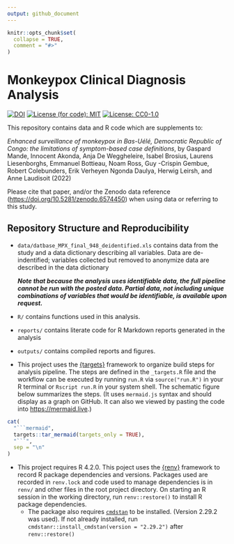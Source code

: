 ```yaml
---
output: github_document
---
```


<!-- README.md is generated from README.Rmd. Please edit that file -->

```r
knitr::opts_chunk$set(
  collapse = TRUE,
  comment = "#>"
)
```

# Monkeypox Clinical Diagnosis Analysis



[![DOI](https://zenodo.org/badge/DOI/10.5281/zenodo.6574450.svg)](https://doi.org/10.5281/zenodo.6574450)
[![License (for code): MIT](https://img.shields.io/badge/License (for code)-MIT-blue.svg)](https://opensource.org/licenses/MIT)
[![License: CC0-1.0](https://img.shields.io/badge/License (for data)-CC0_1.0-lightgrey.svg)](http://creativecommons.org/publicdomain/zero/1.0/)

This repository contains data and R code which are supplements to:

_Enhanced surveillance of monkeypox in Bas-Uélé, Democratic Republic of Congo: the limitations of symptom-based case definitions_, by
Gaspard Mande, Innocent Akonda, Anja De Weggheleire, Isabel Brosius, Laurens Liesenborghs, Emmanuel Bottieau, Noam Ross, Guy -Crispin Gembue, Robert Colebunders, Erik Verheyen Ngonda Daulya, Herwig Leirsh, and Anne Laudisoit (2022)

Please cite that paper, and/or the Zenodo data reference (<https://doi.org/10.5281/zenodo.6574450>)
when using data or referring to this study.

## Repository Structure and Reproducibility

-   `data/datbase_MPX_final_948_deidentified.xls` contains data from the study
    and a data dictionary describing all variables. Data are de-indentified;
    variables collected but removed to anonymize data are described in the
    data dictionary
    
    ***Note that because the analysis uses identifiable data, the full pipeline
    cannot be run with the posted data. Partial data, not including unique
    combinations of variables that would be identifiable, is available upon 
    request.***
    
-   `R/` contains functions used in this analysis. 
-   `reports/` contains literate code for  R Markdown reports generated in the analysis
-   `outputs/` contains compiled reports and figures.
-   This project uses the [{targets}](https://wlandau.github.io/targets-manual/) 
    framework to organize build steps for analysis pipeline.  The steps are
    defined in the `_targets.R` file and the workflow can be executed by running
    `run.R` via `source("run.R")` in your R terminal or `Rscript run.R` in 
    your system shell.  The schematic figure below summarizes the steps. (It uses
    `mermaid.js` syntax and should display as a graph on GitHub.  It can also
    we viewed by pasting the code into <https://mermaid.live>.)

```r
cat(
  "```mermaid",
  targets::tar_mermaid(targets_only = TRUE),
  "```",
  sep = "\n"
)
```

-   This project requires R 4.2.0. This poject uses the [{renv}](https://rstudio.github.io/renv/) framework to 
    record R package dependencies and versions. Packages used are recorded in 
    `renv.lock` and code used to manage dependencies is in `renv/` and other files
    in the root project directory.  On starting an R session in the working directory, run `renv::restore()`
    to install R package dependencies.
    -   The package also requires [`cmdstan`](https://mc-stan.org/users/interfaces/cmdstan) 
        to be installed. (Version 2.29.2 was used). If not already installed, run `cmdstanr::install_cmdstan(version = "2.29.2")`
        after `renv::restore()`
